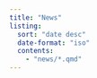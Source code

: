 ```yaml
---
title: "News"
listing:
  sort: "date desc"
  date-format: "iso"
  contents:
    - "news/*.qmd"
---
```


